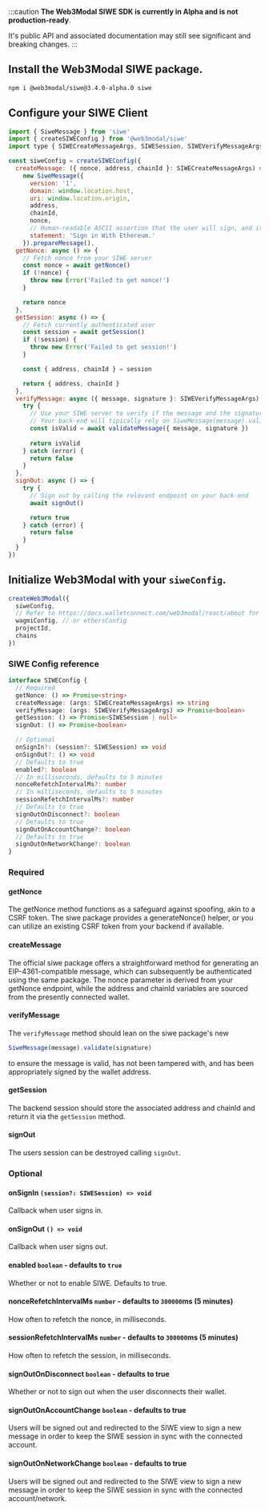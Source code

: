 :::caution
**The Web3Modal SIWE SDK is currently in Alpha and is not production-ready**.

It's public API and associated documentation may still see significant and breaking changes.
:::

## Install the Web3Modal SIWE package.

```bash npm2yarn
npm i @web3modal/siwe@3.4.0-alpha.0 siwe
```

## Configure your SIWE Client

```js
import { SiweMessage } from 'siwe'
import { createSIWEConfig } from '@web3modal/siwe'
import type { SIWECreateMessageArgs, SIWESession, SIWEVerifyMessageArgs } from '@web3modal/core'

const siweConfig = createSIWEConfig({
  createMessage: ({ nonce, address, chainId }: SIWECreateMessageArgs) =>
    new SiweMessage({
      version: '1',
      domain: window.location.host,
      uri: window.location.origin,
      address,
      chainId,
      nonce,
      // Human-readable ASCII assertion that the user will sign, and it must not contain `\n`.
      statement: 'Sign in With Ethereum.'
    }).prepareMessage(),
  getNonce: async () => {
    // Fetch nonce from your SIWE server
    const nonce = await getNonce()
    if (!nonce) {
      throw new Error('Failed to get nonce!')
    }

    return nonce
  },
  getSession: async () => {
    // Fetch currently authenticated user
    const session = await getSession()
    if (!session) {
      throw new Error('Failed to get session!')
    }

    const { address, chainId } = session

    return { address, chainId }
  },
  verifyMessage: async ({ message, signature }: SIWEVerifyMessageArgs) => {
    try {
      // Use your SIWE server to verify if the message and the signature are valid
      // Your back-end will tipically rely on SiweMessage(message).validate(signature)
      const isValid = await validateMessage({ message, signature })
 
      return isValid
    } catch (error) {
      return false
    }
  },
  signOut: async () => {
    try {
      // Sign out by calling the relevant endpoint on your back-end
      await signOut()

      return true
    } catch (error) {
      return false
    }
  }
})
```

## Initialize Web3Modal with your `siweConfig`.

```js
createWeb3Modal({
  siweConfig,
  // Refer to https://docs.walletconnect.com/web3modal/react/about for the other options.
  wagmiConfig, // or ethersConfig
  projectId,
  chains
})
```

### SIWE Config reference
```ts
interface SIWEConfig {
  // Required
  getNonce: () => Promise<string>
  createMessage: (args: SIWECreateMessageArgs) => string
  verifyMessage: (args: SIWEVerifyMessageArgs) => Promise<boolean>
  getSession: () => Promise<SIWESession | null>
  signOut: () => Promise<boolean>

  // Optional
  onSignIn?: (session?: SIWESession) => void
  onSignOut?: () => void
  // Defaults to true
  enabled?: boolean
  // In milliseconds, defaults to 5 minutes
  nonceRefetchIntervalMs?: number
  // In milliseconds, defaults to 5 minutes
  sessionRefetchIntervalMs?: number
  // Defaults to true
  signOutOnDisconnect?: boolean
  // Defaults to true
  signOutOnAccountChange?: boolean
  // Defaults to true
  signOutOnNetworkChange?: boolean
}
```

### Required

#### getNonce

The getNonce method functions as a safeguard against spoofing, akin to a CSRF token. The siwe package provides a generateNonce() helper, or you can utilize an existing CSRF token from your backend if available.

#### createMessage

The official siwe package offers a straightforward method for generating an EIP-4361-compatible message, which can subsequently be authenticated using the same package. The nonce parameter is derived from your getNonce endpoint, while the address and chainId variables are sourced from the presently connected wallet.

#### verifyMessage

The `verifyMessage` method should lean on the siwe package's new

```js
SiweMessage(message).validate(signature)
```

to ensure the message is valid, has not been tampered with, and has been appropriately signed by the wallet address.

#### getSession

The backend session should store the associated address and chainId and return it via the `getSession` method.

#### signOut

The users session can be destroyed calling `signOut`.

### Optional

#### onSignIn `(session?: SIWESession) => void`

Callback when user signs in.

#### onSignOut `() => void`

Callback when user signs out.

#### enabled `boolean` - defaults to `true`

Whether or not to enable SIWE. Defaults to true.

#### nonceRefetchIntervalMs `number` - defaults to `300000`ms (5 minutes)

How often to refetch the nonce, in milliseconds.

#### sessionRefetchIntervalMs `number` - defaults to `300000`ms (5 minutes)

How often to refetch the session, in milliseconds.

#### signOutOnDisconnect `boolean` - defaults to true

Whether or not to sign out when the user disconnects their wallet.

#### signOutOnAccountChange `boolean` - defaults to true

Users will be signed out and redirected to the SIWE view to sign a new message in order to keep the SIWE session in sync with the connected account.

#### signOutOnNetworkChange `boolean` - defaults to true

Users will be signed out and redirected to the SIWE view to sign a new message in order to keep the SIWE session in sync with the connected account/network.

